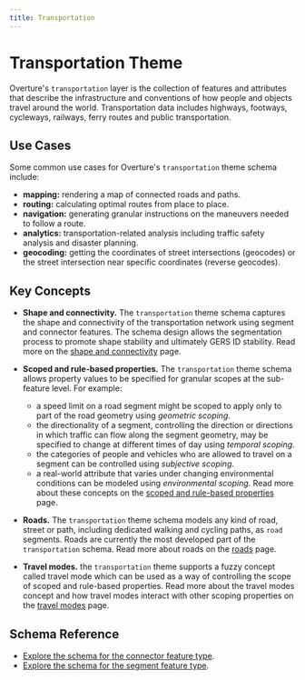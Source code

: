 ```yaml
---
title: Transportation
---
```



# Transportation Theme

Overture's `transportation` layer is the collection of features and attributes that describe the infrastructure and conventions of how people and objects travel around the world. Transportation data includes highways, footways, cycleways, railways, ferry routes and public transportation.

<!--
High-level description above 👆 lifted from:
  https://wiki.overturemaps.org/display/PROJ/Transportation+Task+Force
-->

## Use Cases

Some common use cases for Overture's `transportation` theme schema include:

- **mapping:** rendering a map of connected roads and paths.
- **routing:** calculating optimal routes from place to place.
- **navigation:** generating granular instructions on the maneuvers needed to
  follow a route.
- **analytics:** transportation-related analysis including traffic safety
  analysis and disaster planning.
- **geocoding:** getting the coordinates of street intersections (geocodes) or
  the street intersection near specific coordinates (reverse geocodes).

## Key Concepts

- **Shape and connectivity.** The `transportation` theme schema captures the shape
and connectivity of the transportation network using segment and connector
features. The schema design allows the segmentation process to promote shape
stability and ultimately GERS ID stability. Read more on the [shape and connectivity](shape-connectivity) page.

- **Scoped and rule-based properties.** The `transportation` theme schema allows property values to be specified for granular scopes at the sub-feature level. For example:
  - a speed limit on a road segment might be scoped to apply only to part of the
  road geometry using _geometric scoping_.
  - the directionality of a segment, controlling the direction or directions in
  which traffic can flow along the segment geometry, may be specified to change
  at different times of day using _temporal scoping_.
  - the categories of people and vehicles who are allowed to travel on a segment
  can be controlled using _subjective scoping_.
  - a real-world attribute that varies under changing environmental conditions can
  be modeled using _environmental scoping_.
Read more about these concepts on the [scoped and rule-based properties](/overview/feature-model/scoping-rules) page.

- **Roads.** The `transportation` theme schema models any kind of road, street or
path, including dedicated walking and cycling paths, as `road` segments. Roads
are currently the most developed part of the `transportation` schema. Read more about roads on the [roads](roads) page.

- **Travel modes.** the `transportation` theme supports a fuzzy concept called
travel mode which can be used as a way of controlling the scope of scoped
and rule-based properties. Read more about the travel modes concept and how travel modes interact with other scoping properties on the [travel modes](travel-modes) page.


## Schema Reference

- [Explore the schema for the connector feature type](/reference/transportation/connector).
- [Explore the schema for the segment feature type](/reference/transportation/segment).

